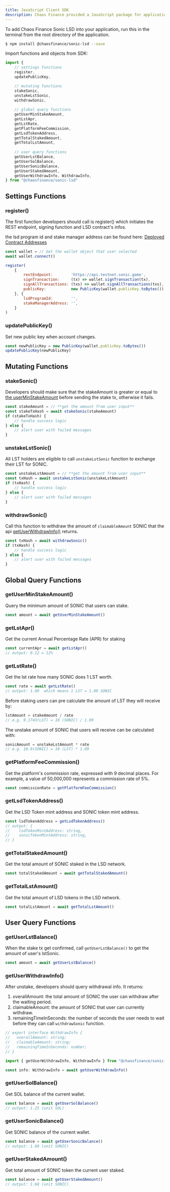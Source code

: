 ```yaml
---
title: JavaScript Client SDK
description: Chaos Finance provided a JavaScript package for application developers, making the adoption fast and robust.
---
```


To add Chaos Finance Sonic LSD into your application, run this in the terminal from the root directory of the application. 

```bash
$ npm install @chaosfinance/sonic-lsd --save
```

Import functions and objects from SDK:

```javascript
import {
    // settings functions
    register,
    updatePublicKey,

    // mutating functions
    stakeSonic,
    unstakeLstSonic,
    withdrawSonic,
    
    // global query functions
    getUserMinStakeAmount,
    getLstApr,
    getLstRate,
    getPlatformFeeCommission,
    getLsdTokenAddress,
    getTotalStakedAmount,
    getTotalLstAmount,
    
    // user query functions
    getUserLstBalance,
    getUserSolBalance,
    getUserSonicBalance,
    getUserStakedAmount,
    getUserWithdrawInfo, WithdrawInfo,
} from "@chaosfinance/sonic-lsd"
```

## Settings Functions

### register()

The first function developers should call is register() which initiates the REST endpoint, signing function and LSD contract's infos.

<Callout>the lsd program id and stake manager address can be found here: [Deployed Contract Addresses](contract-addresses)</Callout>

```javascript
const wallet = // Get the wallet object that user selected
await wallet.connect()

register(
    {
        restEndpoint:        'https://api.testnet.sonic.game',
        signTransaction:     (tx) => wallet.signTransaction(tx),
        signAllTransactions: (txs) => wallet.signAllTransactions(txs),
        publicKey:           new PublicKey(wallet.publicKey.toBytes()),
    }, {
        lsdProgramId:        '',
        stakeManagerAddress: '',
    }
)
```

### updatePublicKey()

Set new public key when account changes. 

```javascript
const newPublicKey = new PublicKey(wallet.publicKey.toBytes()) 
updatePublicKey(newPublicKey)
```


## Mutating Functions

### stakeSonic()

Developers should make sure that the stakeAmount is greater or equal to [the userMinStakeAmount](#getuserminstakeamount) before sending the stake tx, otherwise it fails.

```javascript
const stakeAmount = // **get the amount from user input**
const stakeTxHash = await stakeSonic(stakeAmount)
if (stakeTxHash) {
    // handle success logic
} else {
    // alert user with failed messages
}
```

### unstakeLstSonic()

All LST holders are eligible to call `unstakeLstSonic` function to exchange their LST for SONIC.

```javascript
const unstakeLstAmount = // **get the amount from user input**
const txHash = await unstakeLstSonic(unstakeLstAmount)
if (txHash) {
    // handle success logic
} else {
    // alert user with failed messages
}
```

### withdrawSonic()

Call this function to withdraw the amount of `claimableAmount` SONIC that the api [getUserWithdrawInfo\(\)](#getuserwithdrawinfo) returns.

```javascript
const txHash = await withdrawSonic()
if (txHash) {
    // handle success logic
} else {
    // alert user with failed messages
}
```

## Global Query Functions

### getUserMinStakeAmount()

Query the minimum amount of SONIC that users can stake.

```javascript
const amount = await getUserMinStakeAmount()
```

### getLstApr()
Get the current Annual Percentage Rate (APR) for staking

```javascript
const currentApr = await getLstApr()
// output: 0.12 = 12%
```

### getLstRate()
Get the lst rate how many SONIC does 1 LST worth.

```javascript
const rate = await getLstRate()
// output: 1.09  which means 1 LST = 1.09 SONIC
```

Before staking users can pre calculate the amount of LST they will receive by:

```javascript
lstAmount = stakeAmount / rate
// e.g. 9.1743(LST) = 10 (SONIC) / 1.09
```

The unstake amount of SONIC that users will receive can be calculated with:

```javascript
sonicAmount = unstakeLstAmount * rate
// e.g. 10.9(SONIC) = 10 (LST) * 1.09
```

### getPlatformFeeCommission()

Get the platform's commission rate, expressed with 9 decimal places. For example, a value of 50,000,000 represents a commission rate of 5%.

```javascript
const commissionRate = getPlatformFeeCommission()
```

### getLsdTokenAddress()

Get the LSD Token mint address and SONIC token mint address.

```javascript
const lsdTokenAddress = getLsdTokenAddress()
// output: {
//    lsdTokenMintAddress: string,
//    sonicTokenMintAddress: string,
// }
```

### getTotalStakedAmount()

Get the total amount of SONIC staked in the LSD network.

```javascript
const totalStakedAmount = await getTotalStakedAmount()
```

### getTotalLstAmount()

Get the total amount of LSD tokens in the LSD network.

```javascript
const totalLstAmount = await getTotalLstAmount()
```

## User Query Functions

### getUserLstBalance()

When the stake tx get confirmed, call `getUserLstBalance()` to get the amount of user's lstSonic.

```javascript
const amount = await getUserLstBalance()
```

### getUserWithdrawInfo()
After unstake, developers should query withdrawal info. It returns:

1. overallAmount: the total amount of SONIC the user can withdraw after the waiting period.
2. claimableAmount: the amount of SONIC that user can currently withdraw.
3. remainingTimeInSeconds: the number of seconds the user needs to wait before they can call `withdrawSonic` function.

```javascript
// export interface WithdrawInfo {
//   overallAmount: string;
//   claimableAmount: string;
//   remainingTimeInSeconds: number;
// }

import { getUserWithdrawInfo, WithdrawInfo } from "@chaosfinance/sonic-lsd"

const info: WithdrawInfo = await getUserWithdrawInfo()
```


### getUserSolBalance()
Get SOL balance of the current wallet. 

```javascript
const balance = await getUserSolBalance()
// output: 1.25 (unit SOL)
```

### getUserSonicBalance()
Get SONIC balance of the current wallet. 

```javascript
const balance = await getUserSonicBalance()
// output: 1.68 (unit SONIC)
```

### getUserStakedAmount()

Get total amount of SONIC token the current user staked.

```javascript
const balance = await getUserStakedAmount()
// output: 1.68 (unit SONIC)
```
